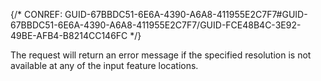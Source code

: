 

{/* CONREF: GUID-67BBDC51-6E6A-4390-A6A8-411955E2C7F7#GUID-67BBDC51-6E6A-4390-A6A8-411955E2C7F7/GUID-FCE48B4C-3E92-49BE-AFB4-B8214CC146FC  */}

The request will return an error message if the specified resolution is not available at any of the input feature locations.
